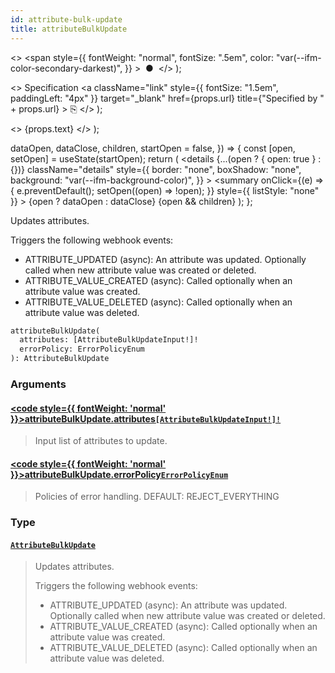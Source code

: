 ```yaml
---
id: attribute-bulk-update
title: attributeBulkUpdate
---
```


  <>
    <span
      style={{
        fontWeight: "normal",
        fontSize: ".5em",
        color: "var(--ifm-color-secondary-darkest)",
      }}
    >
      &nbsp;●&nbsp;
    </span>
  </>
);

  <>
    Specification
    <a
      className="link"
      style={{ fontSize: "1.5em", paddingLeft: "4px" }}
      target="\_blank"
      href={props.url}
      title={"Specified by " + props.url}
    >
      ⎘
    </a>
  </>
);

  <>
    <span className={props.class}>{props.text}</span>
  </>
);


  dataOpen,
  dataClose,
  children,
  startOpen = false,
}) => {
  const [open, setOpen] = useState(startOpen);
  return (
    <details
      {...(open ? { open: true } : {})}
      className="details"
      style={{
        border: "none",
        boxShadow: "none",
        background: "var(--ifm-background-color)",
      }}
    >
      <summary
        onClick={(e) => {
          e.preventDefault();
          setOpen((open) => !open);
        }}
        style={{ listStyle: "none" }}
      >
        {open ? dataOpen : dataClose}
      </summary>
      {open && children}
    </details>
  );
};

Updates attributes.

<Badge text="Added in Saleor 3.15" class="secondary margin-bottom--sm" />

<FeaturePreview />

Triggers the following webhook events:

- ATTRIBUTE_UPDATED (async): An attribute was updated. Optionally called when new attribute value was created or deleted.
- ATTRIBUTE_VALUE_CREATED (async): Called optionally when an attribute value was created.
- ATTRIBUTE_VALUE_DELETED (async): Called optionally when an attribute value was deleted.

```graphql
attributeBulkUpdate(
  attributes: [AttributeBulkUpdateInput!]!
  errorPolicy: ErrorPolicyEnum
): AttributeBulkUpdate
```

### Arguments

#### [<code style={{ fontWeight: 'normal' }}>attributeBulkUpdate.<b>attributes</b></code>](#)<Bullet />[`[AttributeBulkUpdateInput!]!`](../../../api-reference/attributes/inputs/attribute-bulk-update-input) <Badge class="badge badge--secondary" text="non-null"/> <Badge class="badge badge--secondary" text="input"/> <Badge class="badge badge--secondary" text="attributes"/>

> Input list of attributes to update.

#### [<code style={{ fontWeight: 'normal' }}>attributeBulkUpdate.<b>errorPolicy</b></code>](#)<Bullet />[`ErrorPolicyEnum`](../../../api-reference/miscellaneous/enums/error-policy-enum) <Badge class="badge badge--secondary" text="enum"/> <Badge class="badge badge--secondary" text="miscellaneous"/>

> Policies of error handling. DEFAULT: REJECT_EVERYTHING

### Type

#### [`AttributeBulkUpdate`](../../../api-reference/attributes/objects/attribute-bulk-update) <Badge class="badge badge--secondary" text="object"/> <Badge class="badge badge--secondary" text="attributes"/>

> Updates attributes.
>
> <Badge text="Added in Saleor 3.15" class="secondary margin-bottom--sm" />
>
> <FeaturePreview />
>
> Triggers the following webhook events:
>
> - ATTRIBUTE_UPDATED (async): An attribute was updated. Optionally called when new attribute value was created or deleted.
> - ATTRIBUTE_VALUE_CREATED (async): Called optionally when an attribute value was created.
> - ATTRIBUTE_VALUE_DELETED (async): Called optionally when an attribute value was deleted.

